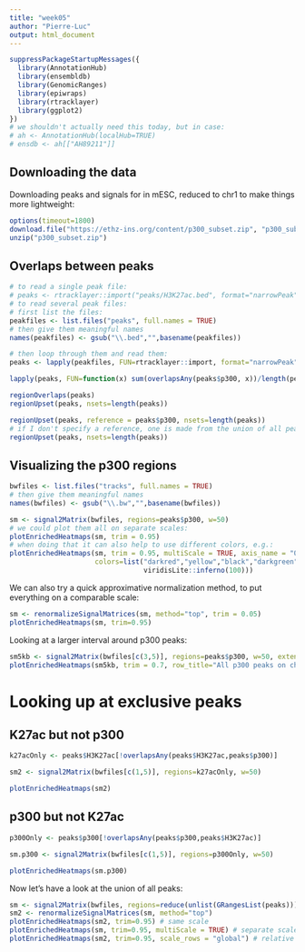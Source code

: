 ```yaml
---
title: "week05"
author: "Pierre-Luc"
output: html_document
---
```


```r
suppressPackageStartupMessages({
  library(AnnotationHub)
  library(ensembldb)
  library(GenomicRanges)
  library(epiwraps)
  library(rtracklayer)
  library(ggplot2)
})
# we shouldn't actually need this today, but in case:
# ah <- AnnotationHub(localHub=TRUE)
# ensdb <- ah[["AH89211"]]
```

## Downloading the data

Downloading peaks and signals for in mESC, reduced to chr1 to make things more lightweight:

```r
options(timeout=1800)
download.file("https://ethz-ins.org/content/p300_subset.zip", "p300_subset.zip")
unzip("p300_subset.zip")
```

## Overlaps between peaks

```r
# to read a single peak file:
# peaks <- rtracklayer::import("peaks/H3K27ac.bed", format="narrowPeak")
# to read several peak files:
# first list the files:
peakfiles <- list.files("peaks", full.names = TRUE)
# then give them meaningful names
names(peakfiles) <- gsub("\\.bed","",basename(peakfiles))

# then loop through them and read them:
peaks <- lapply(peakfiles, FUN=rtracklayer::import, format="narrowPeak")
```

```r
lapply(peaks, FUN=function(x) sum(overlapsAny(peaks$p300, x))/length(peaks$p300))
```

```r
regionOverlaps(peaks)
regionUpset(peaks, nsets=length(peaks))
```

```r
regionUpset(peaks, reference = peaks$p300, nsets=length(peaks))
# if I don't specify a reference, one is made from the union of all peaksets:
regionUpset(peaks, nsets=length(peaks))
```

## Visualizing the p300 regions

```r
bwfiles <- list.files("tracks", full.names = TRUE)
# then give them meaningful names
names(bwfiles) <- gsub("\\.bw","",basename(bwfiles))

sm <- signal2Matrix(bwfiles, regions=peaks$p300, w=50)
# we could plot them all on separate scales:
plotEnrichedHeatmaps(sm, trim = 0.95)
# when doing that it can also help to use different colors, e.g.:
plotEnrichedHeatmaps(sm, trim = 0.95, multiScale = TRUE, axis_name = "0", 
                     colors=list("darkred","yellow","black","darkgreen","darkblue",
                                 viridisLite::inferno(100)))
```

We can also try a quick approximative normalization method, to put everything on a comparable scale:

```r
sm <- renormalizeSignalMatrices(sm, method="top", trim = 0.05)
plotEnrichedHeatmaps(sm, trim=0.95)
```


Looking at a larger interval around p300 peaks:

```r
sm5kb <- signal2Matrix(bwfiles[c(3,5)], regions=peaks$p300, w=50, extend = 5000)
plotEnrichedHeatmaps(sm5kb, trim = 0.7, row_title="All p300 peaks on chr1")
```


# Looking up at exclusive peaks

## K27ac but not p300

```r
k27acOnly <- peaks$H3K27ac[!overlapsAny(peaks$H3K27ac,peaks$p300)]

sm2 <- signal2Matrix(bwfiles[c(1,5)], regions=k27acOnly, w=50)

plotEnrichedHeatmaps(sm2)
```

## p300 but not K27ac

```r
p300Only <- peaks$p300[!overlapsAny(peaks$p300,peaks$H3K27ac)]

sm.p300 <- signal2Matrix(bwfiles[c(1,5)], regions=p300Only, w=50)

plotEnrichedHeatmaps(sm.p300)
```



Now let's have a look at the union of all peaks:

```r
sm <- signal2Matrix(bwfiles, regions=reduce(unlist(GRangesList(peaks))), w=40)
sm2 <- renormalizeSignalMatrices(sm, method="top")
plotEnrichedHeatmaps(sm2, trim=0.95) # same scale
plotEnrichedHeatmaps(sm, trim=0.95, multiScale = TRUE) # separate scales
plotEnrichedHeatmaps(sm2, trim=0.95, scale_rows = "global") # relative across tracks
```

